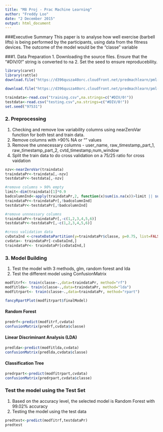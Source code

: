 ```yaml
---
title: "M8 Proj - Prac Machine Learning"
author: "Freddy Loo"
date: "2 December 2015"
output: html_document
---
```


###Executive Summary
This paper is to analyse how well exercise (barbell lifts) is being performed by the participants, using data from the fitness devices. 
The outcome of the model would be the "classe" variable


###1. Data Preparation
1. Downloading the source files. Ensure that the "#DIV/0!" string is converted to na
2. Set the seed to ensure reproducebility.
```r
library(caret)
library(rattle)
download.file("https://d396qusza40orc.cloudfront.net/predmachlearn/pml-training.csv","training.csv")

download.file("https://d396qusza40orc.cloudfront.net/predmachlearn/pml-testing.csv","testing.csv")

traindata<-read.csv("training.csv",na.strings=c("#DIV/0!"))
testdata<-read.csv("testing.csv",na.strings=c("#DIV/0!"))
set.seed("97531")
```


### 2. Preprocessing
1. Checking and remove low variability columns using nearZeroVar function for both test and train data.
2. Remove columns with >90% NA or "" values
3. Remove the unnecessary columns - user_name, raw_timestamp_part_1, raw_timestamp_part_2, cvtd_timestamp,num_window
3. Split the train data to do cross validation on a 75/25 ratio for cross vaidation

```r
nzv<-nearZeroVar(traindata)
traindataPr<-traindata[,-nzv] 
testdataPr<-testdata[,-nzv]

#remove columns > 90% empty
limit<-dim(traindata)[1]*0.9
badcolumnInd<-apply(traindataPr,2, function(x)sum(is.na(x))>limit || sum(x=="")>limit)
traindataPr<-traindataPr[,!badcolumnInd] 
testdataPr<-testdataPr[,!badcolumnInd]

#remove unnnessary columns
traindataPr<-traindataPr[,-c(1,2,3,4,5,6)] 
testdataPr<-testdataPr[,-c(1,2,3,4,5,6)]

#cross validation data
cvDataInd <-createDataPartition(y=traindataPr$classe, p=0.75, list=FALSE)
cvdata<- traindataPr[-cvDataInd,]
traindataPr<- traindataPr[cvDataInd,]
```

### 3. Model Building
1. Test the model with 3 methods, glm, random forest and lda
2. Test the different model using ConfusionMatrix

```r
modfitrf<- train(classe~.,data=traindataPr, method="rf")
modfitlda<- train(classe~.,data=traindataPr, method="lda")
modfitrpart<- train(classe~.,data=traindataPr, method="rpart")

fancyRpartPlot(modfitrpart$finalModel)
```

#### Random Forest
```r
predrf<-predict(modfitrf,cvdata)
confusionMatrix(predrf,cvdata$classe)
```

#### Linear Discriminant Analysis (LDA)
```r
predlda<-predict(modfitlda,cvdata)
confusionMatrix(predlda,cvdata$classe)
```

#### Classification Tree
```r
predrpart<-predict(modfitrpart,cvdata)
confusionMatrix(predrpart,cvdata$classe)
```


### Test the model using the Test Set
1. Based on the accuracy level, the selected model is Random Forest with 99.02% accuracy
2. Testing the model using the test data
```r
predtest<-predict(modfitrf,testdataPr)
predtest
```



